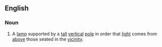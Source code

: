 ==English==

===Noun===
{{en-noun|SG=[[standard]] [[lamp]]}}

# A [[lamp]] supported by a [[tall]] [[vertical]] [[pole]] in order that [[light]] comes from [[above]] those seated in the [[vicinity]].